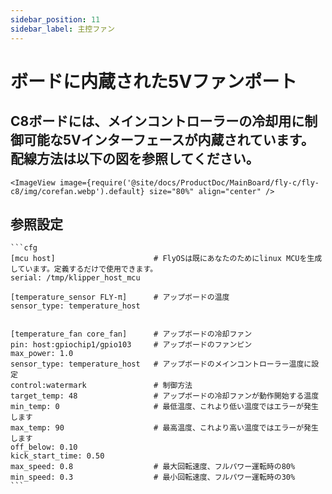 ```yaml
---
sidebar_position: 11
sidebar_label: 主控ファン
---
```


# ボードに内蔵された5Vファンポート

## C8ボードには、メインコントローラーの冷却用に制御可能な5Vインターフェースが内蔵されています。配線方法は以下の図を参照してください。

    <ImageView image={require('@site/docs/ProductDoc/MainBoard/fly-c/fly-c8/img/corefan.webp').default} size="80%" align="center" />

## 参照設定

    ```cfg
    [mcu host]                      # FlyOSは既にあなたのためにlinux MCUを生成しています。定義するだけで使用できます。           
    serial: /tmp/klipper_host_mcu 

    [temperature_sensor FLY-π]      # アップボードの温度
    sensor_type: temperature_host


    [temperature_fan core_fan]      # アップボードの冷却ファン
    pin: host:gpiochip1/gpio103     # アップボードのファンピン
    max_power: 1.0
    sensor_type: temperature_host   # アップボードのメインコントローラー温度に設定
    control:watermark               # 制御方法
    target_temp: 48                 # アップボードの冷却ファンが動作開始する温度
    min_temp: 0                     # 最低温度、これより低い温度ではエラーが発生します
    max_temp: 90                    # 最高温度、これより高い温度ではエラーが発生します
    off_below: 0.10
    kick_start_time: 0.50
    max_speed: 0.8                  # 最大回転速度、フルパワー運転時の80%
    min_speed: 0.3                  # 最小回転速度、フルパワー運転時の30%
    ```